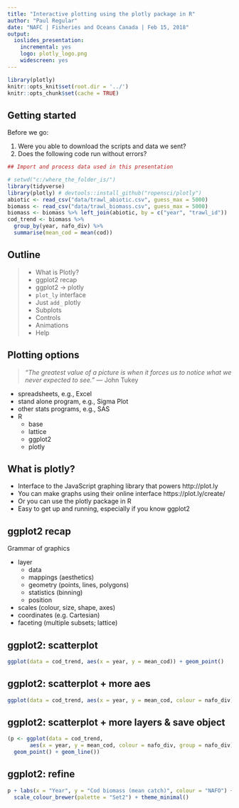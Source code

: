 ```yaml
---
title: "Interactive plotting using the plotly package in R"
author: "Paul Regular"
date: "NAFC | Fisheries and Oceans Canada | Feb 15, 2018"
output:
  ioslides_presentation:
    incremental: yes
    logo: plotly_logo.png
    widescreen: yes
---
```



```r
library(plotly)
knitr::opts_knit$set(root.dir = '../')
knitr::opts_chunk$set(cache = TRUE)
```


## Getting started {.build .smaller}

Before we go:

1. Were you able to download the scripts and data we sent?
2. Does the following code run without errors? 

```r

## Import and process data used in this presentation

# setwd("c:/where_the_folder_is/")
library(tidyverse)
library(plotly) # devtools::install_github("ropensci/plotly")
abiotic <- read_csv("data/trawl_abiotic.csv", guess_max = 5000)
biomass <- read_csv("data/trawl_biomass.csv", guess_max = 5000)
biomass <- biomass %>% left_join(abiotic, by = c("year", "trawl_id"))
cod_trend <- biomass %>% 
  group_by(year, nafo_div) %>% 
  summarise(mean_cod = mean(cod))

```

## Outline

>- What is Plotly?
>- ggplot2 recap
>- ggplot2 -> plotly
>- `plot_ly` interface
>- Just `add_` plotly
>- Subplots
>- Controls
>- Animations
>- Help


## Plotting options

> *"The greatest value of a picture is when it forces us to notice what we never expected to see."* — John Tukey

- spreadsheets, e.g., Excel
- stand alone program, e.g., Sigma Plot
- other stats programs, e.g., SAS
- R
    - base
    - lattice
    - ggplot2
    - plotly
    
## What is plotly?

- Interface to the JavaScript graphing library that powers http://plot.ly
- You can make graphs using their online interface https://plot.ly/create/
- Or you can use the plotly package in R
- Easy to get up and running, especially if you know ggplot2

## ggplot2 recap

Grammar of graphics

- layer
    - data
    - mappings (aesthetics)
    - geometry (points, lines, polygons)
    - statistics (binning)
    - position
- scales (colour, size, shape, axes)
- coordinates (e.g. Cartesian)
- faceting (multiple subsets; lattice)

## ggplot2: scatterplot  {.build}

```r
ggplot(data = cod_trend, aes(x = year, y = mean_cod)) + geom_point()
```


## ggplot2: scatterplot + more aes {.build}

```r
ggplot(data = cod_trend, aes(x = year, y = mean_cod, colour = nafo_div)) + geom_point()
```

## ggplot2: scatterplot + more layers & save object {.build}

```r
(p <- ggplot(data = cod_trend, 
       aes(x = year, y = mean_cod, colour = nafo_div, group = nafo_div)) + 
  geom_point() + geom_line())
```


## ggplot2: refine {.build}

```r
p + labs(x = "Year", y = "Cod biomass (mean catch)", colour = "NAFO") + 
  scale_colour_brewer(palette = "Set2") + theme_minimal()
```


<!-- ## ggplot2: advanced stuff -->

<!-- >- tidyverse & facets -->
<!-- >- working with layers - the true power of ggplot! -->

<!-- ## ggplot2: advanced stuff - the tidyverse {.smaller .build} -->

<!-- ```{r, fig.height=4, fig.width = 6.5, warning=FALSE, message=FALSE} -->
<!-- abiotic %>%                        # Start with the 'abiotic' dataset -->
<!--   filter(nafo_div == "2J") %>%     # Then, filter down to rows where nafo_div == 2J -->
<!--   ggplot(aes(temp_bottom)) +       # Then, determine aes -->
<!--     geom_histogram()               # plot histograms -->
<!-- ``` -->

<!-- ## ggplot2: advanced stuff - tidyverse and facets {.smaller .build} -->

<!-- ```{r, fig.height=4, fig.width = 6.5, warning=FALSE, message=FALSE} -->
<!-- abiotic %>%                        # Start with the 'abiotic' dataset -->
<!--   filter(nafo_div == "2J") %>%     # Then, filter down to rows where nafo_div == 2J -->
<!--   ggplot(aes(temp_bottom)) +       # Then, determine aes -->
<!--     geom_histogram() +             # plot histograms -->
<!--     facet_wrap(~ year)             # facet by year -->
<!-- ``` -->

<!-- ## ggplot2: advanced stuff - layers  {.smaller .build} -->

<!-- ```{r, fig.height=4, fig.width = 4, warning=FALSE} -->
<!-- # no layers -->
<!-- ggplot(data = abiotic, aes(x = temp_bottom, y = depth, colour = nafo_div)) # run this line - what happens? -->
<!-- ``` -->

<!-- ## ggplot2: advanced stuff - layers {.smaller .build} -->

<!-- ```{r, fig.height=4, fig.width = 4, warning=FALSE} -->
<!-- # one layer -->
<!-- ggplot(data = abiotic, aes(x = temp_bottom, y = depth, colour = nafo_div)) + # the data and aes -->
<!--   geom_point()                                                               # the point layer -->
<!-- ``` -->

<!-- ## ggplot2: advanced stuff - layers {.smaller .build} -->

<!-- ```{r, fig.height=4, fig.width = 4, warning=FALSE} -->
<!-- # one layer but with data specific to layer -->
<!-- ggplot() + -->
<!--   geom_point(data = abiotic, aes(x = temp_bottom, y = depth, colour = nafo_div))  # geom, data, aes  -->

<!-- ``` -->

<!-- ## ggplot2: advanced stuff - layers {.smaller .build} -->

<!-- ```{r, fig.height=4, fig.width = 4, warning=FALSE} -->
<!-- # two layers -->
<!-- ggplot() + -->
<!--   geom_point(data = abiotic, aes(x = temp_bottom, y = depth, colour = nafo_div)) + -->
<!--   geom_vline(aes(xintercept = 0), linetype = 2) -->
<!-- ``` -->

<!-- ## ggplot2: advanced stuff - layers {.smaller .build} -->

<!-- ```{r} -->
<!-- load("data/wdata.Rdata") -->
<!-- w <- ggplot(adf, aes(length, weight, colour = as.factor(month))) -->
<!-- w <- w + geom_point(alpha = 0.5) -->
<!-- w <- w + geom_line(data = pdata, aes(length, predw, colour = as.factor(month)), size = 1.5) -->
<!-- w <- w + labs(x = 'Length (cm)', y = 'Weight (kg)') -->
<!-- w <- w + scale_colour_discrete(name = "", -->
<!--                                breaks = c("12", "1", "2"), -->
<!--                                labels = c("December", "January", "February")) -->
<!-- ``` -->

<!-- ## ggplot2: advanced stuff - layers {.smaller .build} -->

<!-- ```{r} -->
<!-- w -->
<!-- ``` -->


<!-- ## ggplot2: advanced stuff - exercises -->

<!-- >- Using the trawl data sets, use pipes to join the two data sets, modify the data, and make a figure with at least two layers -->

<!-- ## ggplot2: extensions -->

<!-- >- multiple plots -->
<!-- >- interactive plots -->
<!-- >- maps -->


<!-- ## ggplot2: extensions - multiple plots {.smaller .build} -->
<!-- ```{r, warning=FALSE, message=FALSE} -->
<!-- p1 <- ggplot(data = abiotic, aes(x = temp_bottom, y = depth)) + geom_point() -->
<!-- p2 <- ggplot(data = abiotic, aes(x = nafo_div, y = temp_bottom)) + geom_boxplot() -->
<!-- cowplot::plot_grid(p1, p2, labels = c("A", "B")) -->
<!-- ``` -->

<!-- ## ggplot2: extensions - interactive plots {.smaller .build} -->
<!-- ```{r, warning=FALSE, message = FALSE, fig.height=3.5} -->
<!-- p <- abiotic %>%  -->
<!--   left_join(biomass, by = c("year", "trawl_id")) %>%       # merge abiotic and biomass data -->
<!--   ggplot(aes(x = depth, y = cod, colour = temp_bottom)) +  # set-up aes -->
<!--   geom_point(alpha = 0.5) + scale_y_sqrt() +               # sqrt scale to help see the data -->
<!--   scale_colour_viridis_c() + theme_minimal()               # set colour and theme -->
<!-- p                                                          # print static plot -->

<!-- ``` -->

<!-- ## ggplot2: extensions - interactive plots {.smaller .build} -->
<!-- ```{r, warning=FALSE, message=FALSE, fig.width=10} -->
<!-- library(plotly) -->
<!-- ggplotly(p)       # print interactive plot -->
<!-- ``` -->



<!-- ## ggplot2: extensions - maps  {.smaller .build} -->

<!-- ```{r, warning=FALSE, message=FALSE} -->
<!-- library(sf) -->
<!-- strata <- read_sf("data/strata_boundaries/all_strata.shp", # import shapefiles -->
<!--                   layer = "all_strata")                      -->
<!-- nl <- read_sf("data/NL_shapefile/NL.shp", layer = "NL") -->
<!-- p <- abiotic %>%  -->
<!--   left_join(biomass, by = c("year", "trawl_id")) %>%       # merge abiotic and biomass data                            -->
<!--   filter(year == 2010) %>%                                 # filter to 2010 data -->
<!--   group_by(nafo_div, strata) %>%                           # set-up groups -->
<!--   summarise(mean_shrimp = mean(shrimp)) %>%                # calculate mean biomass of shrimp by strat -->
<!--   left_join(strata, by = "strata") %>%                     # merge with sf object -->
<!--   ggplot(aes(fill = mean_shrimp)) + geom_sf() +            # strata map -->
<!--   geom_sf(data = nl, fill = "grey") +                      # NL map -->
<!--   ggtitle("Mean biomass of shrimp by strata in 2010") +    # plot labels -->
<!--   labs(fill = "Mean\nbiomass") + -->
<!--   scale_fill_viridis_c() + theme_bw()                      # colour and theme -->
<!-- ``` -->

<!-- ## ggplot2: extensions - maps  {.smaller .build} -->

<!-- ```{r, warning=FALSE, message=FALSE, fig.width=10, fig.height = 4.5} -->
<!-- p # print map -->
<!-- ``` -->

<!-- ## Help {.smaller} -->

<!-- Books on ggplot: -->

<!-- >- Chang, W. 2013. R Graphics Cookbook. O'Reilly -->
<!-- >- Wickham, H. 2009. ggplot2: elegant graphics for data analysis. Springer. -->

<!-- Theoretical foundation: -->

<!-- >- Tufte, E.R. The visual display of quantitative information. -->
<!-- >- Wilkinson, L. 2005. The grammar of graphics. Springer. -->

<!-- Websites: -->

<!-- >- http://www.cookbook-r.com/   [THIS IS GOLD!!!!!!!!] -->
<!-- >- http://ggplot.yhathq.com/ -->
<!-- >- https://rpubs.com/hadley/ggplot2-layers [for understanding layers] -->
<!-- >- https://cran.r-project.org/web/packages/cowplot/vignettes/introduction.html -->

<!-- Papers: -->

<!-- >- Su, Y-S. 2008. It's easy to produce chartjunk using MS Excel 2007 but hard to make good graphs.  Computational Statistis and Data Anlaysis. 52: 4594-4601. https://rpubs.com/hadley/ggplot2-layers -->

